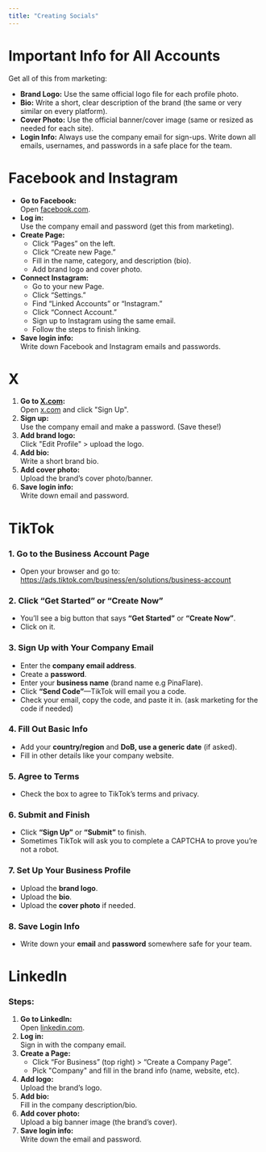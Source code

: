 ```yaml
---
title: "Creating Socials"
---
```


# Important Info for All Accounts 

Get all of this from marketing:

- **Brand Logo:** Use the same official logo file for each profile photo.
- **Bio:** Write a short, clear description of the brand (the same or very similar on every platform).
- **Cover Photo:** Use the official banner/cover image (same or resized as needed for each site).
- **Login Info:** Always use the company email for sign-ups. Write down all emails, usernames, and passwords in a safe place for the team.

# Facebook and Instagram

- **Go to Facebook:**\
  Open [facebook.com](http://facebook.com).
- **Log in:**\
  Use the company email and password (get this from marketing).
- **Create Page:**
  - Click “Pages” on the left.
  - Click “Create new Page.”
  - Fill in the name, category, and description (bio).
  - Add brand logo and cover photo.
- **Connect Instagram:**
  - Go to your new Page.
  - Click “Settings.”
  - Find “Linked Accounts” or “Instagram.”
  - Click “Connect Account.”
  - Sign up to Instagram using the same email.
  - Follow the steps to finish linking.
- **Save login info:**\
  Write down Facebook and Instagram emails and passwords.

# X

1. **Go to **[**X.com**](http://X.com)**:**\
   Open [x.com](http://x.com) and click "Sign Up".
2. **Sign up:**\
   Use the company email and make a password. (Save these\!)
3. **Add brand logo:**\
   Click "Edit Profile" \> upload the logo.
4. **Add bio:**\
   Write a short brand bio.
5. **Add cover photo:**\
   Upload the brand’s cover photo/banner.
6. **Save login info:**\
   Write down email and password.

# TikTok

### 1. Go to the Business Account Page

- Open your browser and go to:\
  https://ads.tiktok.com/business/en/solutions/business-account

### 2. Click “Get Started” or “Create Now”

- You’ll see a big button that says **“Get Started”** or **“Create Now”**.
- Click on it.

### 3. Sign Up with Your Company Email

- Enter the **company email address**.
- Create a **password**.
- Enter your **business name** (brand name e.g PinaFlare).
- Click **“Send Code”**—TikTok will email you a code.
- Check your email, copy the code, and paste it in. (ask marketing for the code if needed)

### 4. Fill Out Basic Info

- Add your **country/region** and **DoB, use a generic date** (if asked).
- Fill in other details like your company website.

### 5. Agree to Terms

- Check the box to agree to TikTok’s terms and privacy.

### 6. Submit and Finish

- Click **“Sign Up”** or **“Submit”** to finish.
- Sometimes TikTok will ask you to complete a CAPTCHA to prove you’re not a robot.

### 7. Set Up Your Business Profile

- Upload the **brand logo**.
- Upload the **bio**.
- Upload the **cover photo** if needed.

### 8. Save Login Info

- Write down your **email** and **password** somewhere safe for your team.

# LinkedIn

### Steps:

1. **Go to LinkedIn:**\
   Open [linkedin.com](http://linkedin.com).
2. **Log in:**\
   Sign in with the company email.
3. **Create a Page:**
   - Click “For Business” (top right) \> “Create a Company Page”.
   - Pick "Company" and fill in the brand info (name, website, etc).
4. **Add logo:**\
   Upload the brand’s logo.
5. **Add bio:**\
   Fill in the company description/bio.
6. **Add cover photo:**\
   Upload a big banner image (the brand’s cover).
7. **Save login info:**\
   Write down the email and password.